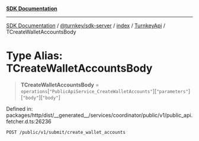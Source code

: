 [**SDK Documentation**](../../../../../../README.mdx)

***

[SDK Documentation](../../../../../../packages.mdx) / [@turnkey/sdk-server](../../../../README.mdx) / [index](../../../README.mdx) / [TurnkeyApi](../README.mdx) / TCreateWalletAccountsBody

# Type Alias: TCreateWalletAccountsBody

> **TCreateWalletAccountsBody** = `operations`\[`"PublicApiService_CreateWalletAccounts"`\]\[`"parameters"`\]\[`"body"`\]\[`"body"`\]

Defined in: packages/http/dist/\_\_generated\_\_/services/coordinator/public/v1/public\_api.fetcher.d.ts:26236

`POST /public/v1/submit/create_wallet_accounts`
